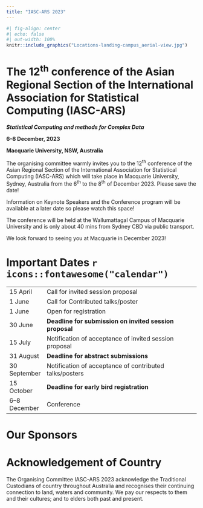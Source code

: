 ```yaml
---
title: "IASC-ARS 2023"
---
```


```r
#| fig-align: center
#| echo: false
#| out-width: 100%
knitr::include_graphics("Locations-landing-campus_aerial-view.jpg")
```

# The 12<sup>th</sup> conference of the Asian Regional Section of the International Association for Statistical Computing (IASC-ARS)

***Statistical Computing and methods for Complex Data***

**6--8 December, 2023**

**Macquarie University, NSW, Australia**

The organising committee warmly invites you to the 12<sup>th</sup> conference of the Asian Regional Section of the International Association for Statistical Computing (IASC-ARS) which will take place in Macquarie University, Sydney, Australia from the 6<sup>th</sup> to the 8<sup>th</sup> of December 2023. Please save the date!

Information on Keynote Speakers and the Conference program will be available at a later date so please watch this space!

The conference will be held at the Wallumattagal Campus of Macquarie University and is only about 40 mins from Sydney CBD via public transport.

We look forward to seeing you at Macquarie in December 2023!

# Important Dates `r icons::fontawesome("calendar")`

|          |                                                         |
|----------|---------------------------------------------------------|
| 15 April | Call for invited session proposal                       |
| 1 June   | Call for Contributed talks/poster                       |
| 1 June   | Open for registration                                   |
| 30 June  | **Deadline for submission on invited session proposal**     |
| 15 July  | Notification of acceptance of invited session proposal  |
| 31 August   | **Deadline for abstract submissions**                       |
| 30 September   | Notification of acceptance of contributed talks/posters |
| 15 October   | **Deadline for early bird registration**                    |
| 6--8 December | Conference                                              |

# Our Sponsors



# Acknowledgement of Country

The Organising Committee IASC-ARS 2023 acknowledge the Traditional Custodians of country throughout Australia and recognises their continuing connection to land, waters and community. We pay our respects to them and their cultures; and to elders both past and present.
